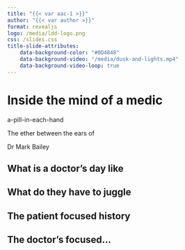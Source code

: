 ```yaml
---
title: "{{< var aac-1 >}}"
author: "{{< var author >}}"
format: revealjs
logo: /media/ldd-logo.png
css: /slides.css
title-slide-attributes:
    data-background-color: "#0D4848"
    data-background-video: "/media/dusk-and-lights.mp4"
    data-background-video-loop: true
---
```


# Inside the mind of a medic {background-image="/media/a-pill-in-each-hand-cropped.jpg" background-opacity="0.4"}

a-pill-in-each-hand

The ether between the ears of 

Dr Mark Bailey

## What is a doctor's day like

## What do they have to juggle

## The patient focused history

## The doctor's focused...

```{=html}
<style>
.reveal .slides > section.present > .title {
    text-shadow: 2px 2px 8px #000000;
}
</style>
```